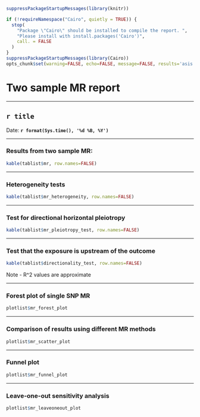 ```r

suppressPackageStartupMessages(library(knitr))

if (!requireNamespace("Cairo", quietly = TRUE)) {
  stop(
    "Package \"Cairo\" should be installed to compile the report. ",
    "Please install with install.packages('Cairo')",
    call. = FALSE
  )
}
suppressPackageStartupMessages(library(Cairo))
opts_chunk$set(warning=FALSE, echo=FALSE, message=FALSE, results='asis', fig.width=6, fig.height=6, dev="png", fig.path=paste0('figure/', sanitise_string(title)))

```

# Two sample MR report

---

## `r title`

Date: **`r format(Sys.time(), '%d %B, %Y')`**

---

### Results from two sample MR:

```r

kable(tablist$mr, row.names=FALSE)

```

---

### Heterogeneity tests

```r

kable(tablist$mr_heterogeneity, row.names=FALSE)

```

--- 

### Test for directional horizontal pleiotropy

```r

kable(tablist$mr_pleiotropy_test, row.names=FALSE)

```

--- 

### Test that the exposure is upstream of the outcome

```r

kable(tablist$directionality_test, row.names=FALSE)

```

Note - R^2 values are approximate

---

### Forest plot of single SNP MR

```r

plotlist$mr_forest_plot

```

---

### Comparison of results using different MR methods

```r

plotlist$mr_scatter_plot

```

---

### Funnel plot

```r

plotlist$mr_funnel_plot

```

---

### Leave-one-out sensitivity analysis

```r

plotlist$mr_leaveoneout_plot

```
